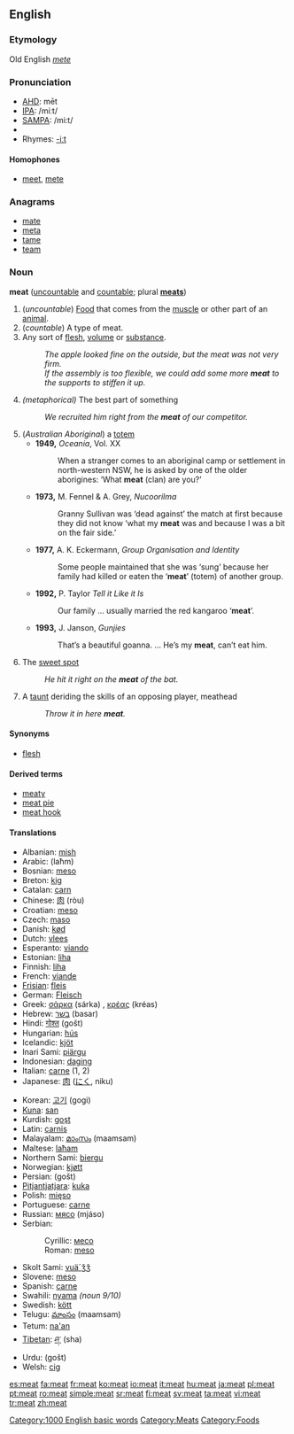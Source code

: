 ==English==

===Etymology===
Old English ''[[mete]]''

=== Pronunciation ===
*[[w:AHD|AHD]]: mēt
*[[w:IPA|IPA]]: /miːt/
*[[w:SAMPA|SAMPA]]: /mi:t/
*{{audio|en-us-meat.ogg|Audio (US)}}
* Rhymes: [[Rhymes:English:-iːt|-iːt]]

==== Homophones ====
*[[meet]], [[mete]]

===Anagrams===
*[[mate]]
*[[meta]]
*[[tame]]
*[[team]]

=== Noun ===
'''meat''' ([[uncountable]] and [[countable]]; plural '''[[meats]]''')

# (''uncountable'') [[Food]] that comes from the [[muscle]] or other part of an [[animal]]. 
# (''countable'') A type of meat.
# Any sort of [[flesh]], [[volume]] or [[substance]].
#:''The apple looked fine on the outside, but the meat was not very firm.''
#:''If the assembly is too flexible, we could add some more '''meat''' to the supports to stiffen it up.''
# ''(metaphorical)'' The best part of something
#: ''We recruited him right from the '''meat''' of our competitor.''
# (''Australian Aboriginal'') a [[totem]]
#*'''1949,''' ''Oceania'', Vol. XX
#*:When a stranger comes to an aboriginal camp or settlement in north-western NSW, he is asked by one of the older aborigines: ‘What '''meat''' (clan) are you?’
#*'''1973,''' M. Fennel & A. Grey, ''Nucoorilma''
#*:Granny Sullivan was ‘dead against’ the match at first because they did not know ‘what my '''meat''' was and because I was a bit on the fair side.’
#*'''1977,''' A. K. Eckermann, ''Group Organisation and Identity''
#*:Some people maintained that she was ‘sung’ because her family had killed or eaten the ‘'''meat'''’ (totem) of another group.
#*'''1992,''' P. Taylor ''Tell it Like it Is''
#*:Our family ... usually married the red kangaroo ‘'''meat'''’.
#*'''1993,''' J. Janson, ''Gunjies''
#*:That’s a beautiful goanna. ... He’s my '''meat''', can’t eat him.
#{{baseball}} The [[sweet spot]]
#: ''He hit it right on the '''meat''' of the bat.''
#{{baseball}} A [[taunt]] deriding the skills of an opposing player, meathead
#: ''Throw it in here '''meat'''.''



==== Synonyms ====
*[[flesh]]

==== Derived terms ====
*[[meaty]]
*[[meat pie]]
*[[meat hook]]<!-- or one word or both? -->

====Translations====
{{top}}
*Albanian: [[mish]] {{m}}
*Arabic: {{ARchar|[[لحم]]}} (laħm)
*Bosnian: [[meso]] {{n}}
*Breton: [[kig]] {{m}}
*Catalan: [[carn]] {{f}}
*Chinese: [[肉]] (ròu)
*Croatian: [[meso]] {{n}}
*Czech: [[maso]] {{n}}
*Danish: [[kød]]
*Dutch: [[vlees]]
*Esperanto: [[viando]]
*Estonian: [[liha#Estonian|liha]]
*Finnish: [[liha#Finnish|liha]]
*French: [[viande]] {{f}}
*[[Frisian]]: [[fleis]]
*German: [[Fleisch]] {{n}}
*Greek: [[σάρκα]] (sárka) {{f}}, [[κρέας]] (kréas) {{n}}
*Hebrew: [[בשר]] (basar)
*Hindi: [[गोश्त]] (gošt)
*Hungarian: [[hús]]
*Icelandic: [[kjöt]]
*Inari Sami: [[piärgu]]
*Indonesian: [[daging]]
*Italian: [[carne]] {{f}} (1, 2)
*Japanese: [[肉]] ([[にく]], niku)
{{mid}}
*Korean: [[고기]] (gogi)
*[[Kuna]]: [[san]]
*Kurdish: [[goşt]]
*Latin: [[carnis]] {{f}}
*Malayalam: [[മാംസം]] (maamsam)
*Maltese: [[laħam]]
*Northern Sami: [[biergu]]
*Norwegian: [[kjøtt]] {{n}}
*Persian: {{FAchar|[[گوشت]]}} (gošt)
*[[Pitjantjatjara]]: [[kuka]]
*Polish: [[mięso]] {{n}}
*Portuguese: [[carne]] {{f}}
*Russian: [[мясо]] (mjáso) {{n}}
*Serbian:
*:Cyrillic: [[месо]] {{n}}
*:Roman: [[meso#Serbian|meso]] {{n}}
*Skolt Sami: [[vuä´ǯǯ]]
*Slovene: [[meso]] {{n}}
*Spanish: [[carne]] {{f}}
*Swahili: [[nyama]] ''(noun 9/10)''
*Swedish: [[kött]]
*Telugu: [[మాంసం]] (maamsam)
*Tetum: [[na'an]]
*[[Tibetan]]: [[ཤ་]] (sha)
*Urdu: {{URchar|[[گوشت]]}} (gošt)
*Welsh: [[cig]]
{{bottom}}

[[Category:1000 English basic words]]
[[Category:Meats]]
[[Category:Foods]]

[[es:meat]]
[[fa:meat]]
[[fr:meat]]
[[ko:meat]]
[[io:meat]]
[[it:meat]]
[[hu:meat]]
[[ja:meat]]
[[pl:meat]]
[[pt:meat]]
[[ro:meat]]
[[simple:meat]]
[[sr:meat]]
[[fi:meat]]
[[sv:meat]]
[[ta:meat]]
[[vi:meat]]
[[tr:meat]]
[[zh:meat]]